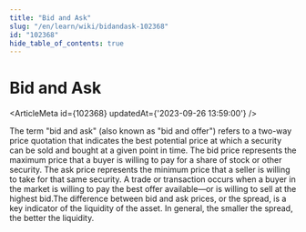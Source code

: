```yaml
---
title: "Bid and Ask"
slug: "/en/learn/wiki/bidandask-102368"
id: "102368"
hide_table_of_contents: true
---
```



# Bid and Ask

<ArticleMeta id={102368} updatedAt={'2023-09-26 13:59:00'} />
<div className='border-solid border-b border-t-0 my-4 border-[var(--ifm-color-gray-300)]' />

The term "bid and ask" (also known as "bid and offer") refers to a two-way price quotation that indicates the best potential price at which a security can be sold and bought at a given point in time. The bid price represents the maximum price that a buyer is willing to pay for a share of stock or other security. The ask price represents the minimum price that a seller is willing to take for that same security. A trade or transaction occurs when a buyer in the market is willing to pay the best offer available—or is willing to sell at the highest bid.The difference between bid and ask prices, or the spread, is a key indicator of the liquidity of the asset. In general, the smaller the spread, the better the liquidity.
